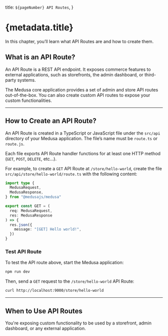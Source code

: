   title: `${pageNumber} API Routes`,
}

# {metadata.title}

In this chapter, you’ll learn what API Routes are and how to create them.

## What is an API Route?

An API Route is a REST API endpoint. It exposes commerce features to external applications, such as storefronts, the admin dashboard, or third-party systems.

The Medusa core application provides a set of admin and store API routes out-of-the-box. You can also create custom API routes to expose your custom functionalities.

---

## How to Create an API Route?

An API Route is created in a TypeScript or JavaScript file under the `src/api` directory of your Medusa application. The file’s name must be `route.ts` or `route.js`. 

Each file exports API Route handler functions for at least one HTTP method (`GET`, `POST`, `DELETE`, etc…).

For example, to create a `GET` API Route at `/store/hello-world`, create the file `src/api/store/hello-world/route.ts` with the following content:

```ts title="src/api/store/hello-world/route.ts"
import type {
  MedusaRequest,
  MedusaResponse,
} from "@medusajs/medusa"

export const GET = (
  req: MedusaRequest,
  res: MedusaResponse
) => {
  res.json({
    message: "[GET] Hello world!",
  })
}
```

### Test API Route

To test the API route above, start the Medusa application:

```bash npm2yarn
npm run dev
```

Then, send a `GET` request to the `/store/hello-world` API Route:

```bash apiTesting testApiUrl="http://localhost:9000/store/hello-world" testApiMethod="GET"
curl http://localhost:9000/store/hello-world
```

---

## When to Use API Routes

<Note title="Use API routes when" type="success">

You're exposing custom functionality to be used by a storefront, admin dashboard, or any external application.

</Note>
